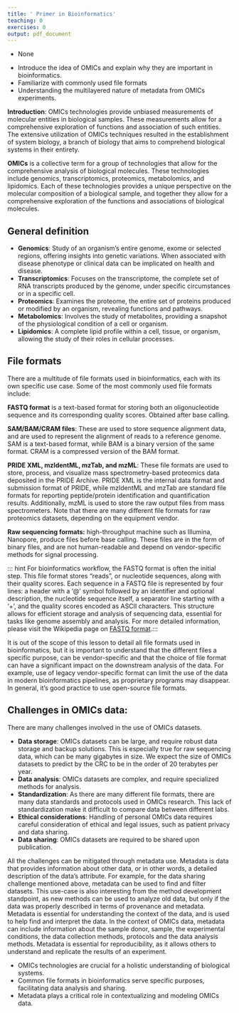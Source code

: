 ```yaml
---
title: ' Primer in Bioinformatics'
teaching: 0
exercises: 0
output: pdf_document
---
```


:::::::::::::::::::::::::::::::::::::: questions 

- None

::::::::::::::::::::::::::::::::::::::::::::::::

::: objectives
-  Introduce the idea of OMICs and explain why they are important in bioinformatics.
-  Familiarize with commonly used file formats
-  Understanding the multilayered nature of metadata from OMICs experiments.
:::

**Introduction**: OMICs technologies provide unbiased measurements of molecular entities in biological samples. These measurements allow for a comprehensive exploration of functions and association of such entities. The extensive utilization of OMICs techniques resulted in the establishment of system biology, a branch of biology that aims to comprehend biological systems in their entirety.

**OMICs** is a collective term for a group of technologies that allow for the comprehensive analysis of biological molecules. These technologies include genomics, transcriptomics, proteomics, metabolomics, and lipidomics. Each of these technologies provides a unique perspective on the molecular composition of a biological sample, and together they allow for a comprehensive exploration of the functions and associations of biological molecules.

## General definition

-   **Genomics**: Study of an organism's entire genome, exome or selected regions, offering insights into genetic variations. When associated with disease phenotype or clinical data can be implicated on health and disease.
-   **Transcriptomics**: Focuses on the transcriptome, the complete set of RNA transcripts produced by the genome, under specific circumstances or in a specific cell.
-   **Proteomics**: Examines the proteome, the entire set of proteins produced or modified by an organism, revealing functions and pathways.
-   **Metabolomics**: Involves the study of metabolites, providing a snapshot of the physiological condition of a cell or organism.
-   **Lipidomics**: A complete lipid profile within a cell, tissue, or organism, allowing the study of their roles in cellular processes.

## File formats

There are a multitude of file formats used in bioinformatics, each with its own specific use case. Some of the most commonly used file formats include:

**FASTQ format** is a text-based format for storing both an oligonucleotide sequence and its corresponding quality scores. Obtained after base calling.

**SAM/BAM/CRAM files**: These are used to store sequence alignment data, and are used to represent the alignment of reads to a reference genome. SAM is a text-based format, while BAM is a binary version of the same format. CRAM is a compressed version of the BAM format.

**PRIDE XML, mzIdentML, mzTab, and mzML**: These file formats are used to store, process, and visualize mass spectrometry-based proteomics data deposited in the PRIDE Archive. PRIDE XML is the internal data format and submission format of PRIDE, while mzIdentML and mzTab are standard file formats for reporting peptide/protein identification and quantification results. Additionally, mzML is used to store the raw output files from mass spectrometers. Note that there are many different file formats for raw proteomics datasets, depending on the equipment vendor.

**Raw sequencing formats:** high-throughput machine such as Illumina, Nanopore, produce files before base calling. These files are in the form of binary files, and are not human-readable and depend on vendor-specific methods for signal processing.

::: hint
For bioinformatics workflow, the FASTQ format is often the initial step. This file format stores "reads", or  nucleotide sequences, along with their quality scores. Each sequence in a FASTQ file is represented by four lines: a header with a '\@' symbol followed by an identifier and optional description, the nucleotide sequence itself, a separator line starting with a '+', and the quality scores encoded as ASCII characters. This structure allows for efficient storage and analysis of sequencing data, essential for tasks like genome assembly and analysis. For more detailed information, please visit the Wikipedia page on [FASTQ format](https://en.wikipedia.org/wiki/FASTQ_format).:::

It is out of the scope of this lesson to detail all file formats used in bioinformatics, but it is important to understand that the different files a specific purpose, can be vendor-specific and that the choice of file format can have a significant impact on the downstream analysis of the data. For example, use of legacy vendor-specific format can limit the use of the data in modern bioinformatics pipelines, as proprietary programs may disappear. In general, it's good practice to use open-source file formats.

## Challenges in OMICs data:

There are many challenges involved in the use of OMICs datasets. 

-   **Data storage**: OMICs datasets can be large, and require robust data storage and backup solutions. This is especially true for raw sequencing data, which can be many gigabytes in size. We expect the size of OMICs datasets to predict by the CRC to be in the order of 20 terabytes per year.
- **Data analysis**: OMICs datasets are complex, and require specialized methods for analysis. 
- **Standardization**: As there are many different file formats, there are many data standards and protocols used in OMICs research. This lack of standardization make it difficult to compare data between different labs.
- **Ethical considerations**: Handling of personal OMICs data requires careful consideration of ethical and legal issues, such as patient privacy and data sharing. 
- **Data sharing**: OMICs datasets are required to be shared upon publication. 

All the challenges can be mitigated through metadata use. Metadata is data that provides information about other data, or in other words, a detailed description of the data's attribute. For example, for the data sharing challenge mentioned above, metadata can be used to find and filter datasets. This use-case is also interesting from the method development standpoint, as new methods can be used to analyze old data, but only if the data was properly described in terms of provenance and metadata. Metadata is essential for understanding the context of the data, and is used to help find and interpret the data. In the context of OMICs data, metadata can include information about the sample donor, sample, the experimental conditions, the data collection methods, protocols  and the data analysis methods. Metadata is essential for reproducibility, as it allows others to understand and replicate the results of an experiment.

:::::: keypoints
 - OMICs technologies are crucial for a holistic understanding of biological systems.
 - Common file formats in bioinformatics serve specific purposes, facilitating data analysis and sharing.
 - Metadata plays a critical role in contextualizing and modeling OMICs data.
::::::
